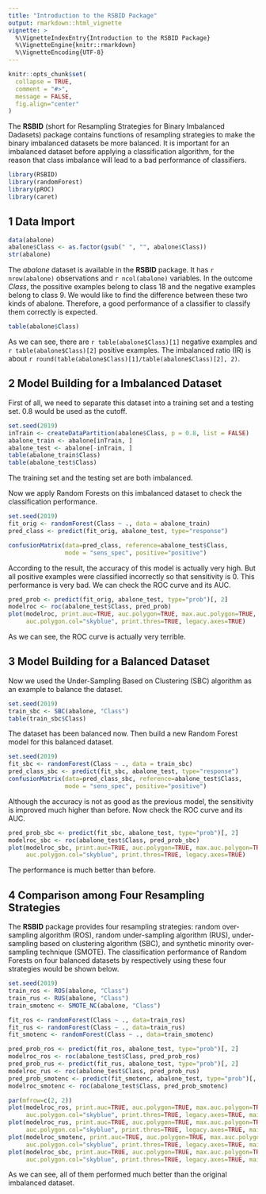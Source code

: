 ```yaml
---
title: "Introduction to the RSBID Package"
output: rmarkdown::html_vignette
vignette: >
  %\VignetteIndexEntry{Introduction to the RSBID Package}
  %\VignetteEngine{knitr::rmarkdown}
  %\VignetteEncoding{UTF-8}
---
```


```r
knitr::opts_chunk$set(
  collapse = TRUE,
  comment = "#>",
  message = FALSE,
  fig.align="center"
)
```

The **RSBID** (short for Resampling Strategies for Binary Imbalanced Dadasets) package contains functions of resampling strategies to make the binary imbalanced datasets be more balanced. It is important for an imbalanced dataset before applying a classification algorithm, for the reason that class imbalance will lead to a bad performance of classifiers.

```r
library(RSBID)
library(randomForest)
library(pROC)
library(caret)
```

## 1 Data Import

```r
data(abalone)
abalone$Class <- as.factor(gsub(" ", "", abalone$Class))
str(abalone)
```

The *abalone* dataset is available in the **RSBID** package. It has `r nrow(abalone)` observations and `r ncol(abalone)` variables. In the outcome *Class*, the possitive examples belong to class 18 and the negative examples belong to class 9. We would like to find the difference between these two kinds of abalone. Therefore, a good performance of a classifier to classify them correctly is expected.

```r
table(abalone$Class)
```

As we can see, there are `r table(abalone$Class)[1]` negative examples and `r table(abalone$Class)[2]` positive examples. The imbalanced ratio (IR) is about `r round(table(abalone$Class)[1]/table(abalone$Class)[2], 2)`. 

## 2 Model Building for a Imbalanced Dataset

First of all, we need to separate this dataset into a training set and a testing set. 0.8 would be used as the cutoff.

```r
set.seed(2019)
inTrain <- createDataPartition(abalone$Class, p = 0.8, list = FALSE)
abalone_train <- abalone[inTrain, ]
abalone_test <- abalone[-inTrain, ]
table(abalone_train$Class)
table(abalone_test$Class)
```

The training set and the testing set are both imbalanced.

Now we apply Random Forests on this imbalanced dataset to check the classification performance.

```r
set.seed(2019)
fit_orig <- randomForest(Class ~ ., data = abalone_train)
pred_class <- predict(fit_orig, abalone_test, type="response")

confusionMatrix(data=pred_class, reference=abalone_test$Class,
                mode = "sens_spec", positive="positive")
```

According to the result, the accuracy of this model is actually very high. But all positive examples were classified incorrectly so that sensitivity is 0. This performance is very bad. We can check the ROC curve and its AUC.

```r
pred_prob <- predict(fit_orig, abalone_test, type="prob")[, 2]
modelroc <- roc(abalone_test$Class, pred_prob)
plot(modelroc, print.auc=TRUE, auc.polygon=TRUE, max.auc.polygon=TRUE, 
     auc.polygon.col="skyblue", print.thres=TRUE, legacy.axes=TRUE)
```

As we can see, the ROC curve is actually very terrible.

## 3 Model Building for a Balanced Dataset

Now we used the Under-Sampling Based on Clustering (SBC) algorithm as an example to balance the dataset.

```r
set.seed(2019)
train_sbc <- SBC(abalone, "Class")
table(train_sbc$Class)
```

The dataset has been balanced now. Then build a new Random Forest model for this balanced dataset.

```r
set.seed(2019)
fit_sbc <- randomForest(Class ~ ., data = train_sbc)
pred_class_sbc <- predict(fit_sbc, abalone_test, type="response")
confusionMatrix(data=pred_class_sbc, reference=abalone_test$Class,
                mode = "sens_spec", positive="positive")
```

Although the accuracy is not as good as the previous model, the sensitivity is improved much higher than before. Now check the ROC curve and its AUC.

```r
pred_prob_sbc <- predict(fit_sbc, abalone_test, type="prob")[, 2]
modelroc_sbc <- roc(abalone_test$Class, pred_prob_sbc)
plot(modelroc_sbc, print.auc=TRUE, auc.polygon=TRUE, max.auc.polygon=TRUE, 
     auc.polygon.col="skyblue", print.thres=TRUE, legacy.axes=TRUE)
```

The performance is much better than before.

## 4 Comparison among Four Resampling Strategies

The **RSBID** package provides four resampling strategies: random over-sampling algorithm (ROS), random under-sampling algorithm (RUS), under-sampling based on clustering algorithm (SBC), and synthetic minority over-sampling technique (SMOTE). The classification performance of Random Forests on four balanced datasets by respectively using these four strategies would be shown below.

```r
set.seed(2019)
train_ros <- ROS(abalone, "Class")
train_rus <- RUS(abalone, "Class")
train_smotenc <- SMOTE_NC(abalone, "Class")

fit_ros <- randomForest(Class ~ ., data=train_ros)
fit_rus <- randomForest(Class ~ ., data=train_rus)
fit_smotenc <- randomForest(Class ~ ., data=train_smotenc)

pred_prob_ros <- predict(fit_ros, abalone_test, type="prob")[, 2]
modelroc_ros <- roc(abalone_test$Class, pred_prob_ros)
pred_prob_rus <- predict(fit_rus, abalone_test, type="prob")[, 2]
modelroc_rus <- roc(abalone_test$Class, pred_prob_rus)
pred_prob_smotenc <- predict(fit_smotenc, abalone_test, type="prob")[, 2]
modelroc_smotenc <- roc(abalone_test$Class, pred_prob_smotenc)

par(mfrow=c(2, 2))
plot(modelroc_ros, print.auc=TRUE, auc.polygon=TRUE, max.auc.polygon=TRUE, 
     auc.polygon.col="skyblue", print.thres=TRUE, legacy.axes=TRUE, main="ROS")
plot(modelroc_rus, print.auc=TRUE, auc.polygon=TRUE, max.auc.polygon=TRUE, 
     auc.polygon.col="skyblue", print.thres=TRUE, legacy.axes=TRUE, main="RUS")
plot(modelroc_smotenc, print.auc=TRUE, auc.polygon=TRUE, max.auc.polygon=TRUE, 
     auc.polygon.col="skyblue", print.thres=TRUE, legacy.axes=TRUE, main="SMOTE-NC")
plot(modelroc_sbc, print.auc=TRUE, auc.polygon=TRUE, max.auc.polygon=TRUE, 
     auc.polygon.col="skyblue", print.thres=TRUE, legacy.axes=TRUE, main="SBC")
```

As we can see, all of them performed much better than the original imbalanced dataset.
